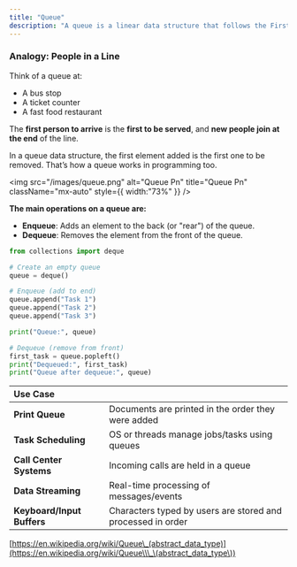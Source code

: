 ```yaml
---
title: "Queue"
description: "A queue is a linear data structure that follows the First-In, First-Out (FIFO) principle. This means the first element added is the first one to be removed."
---
```


### Analogy: People in a Line

Think of a queue at:

- A bus stop
- A ticket counter
- A fast food restaurant

The **first person to arrive** is the **first to be served**, and **new people join at the end** of the line.

In a queue data structure, the first element added is the first one to be removed. That’s how a queue works in programming too.

<img
  src="/images/queue.png"
  alt="Queue Pn"
  title="Queue Pn"
  className="mx-auto"
  style={{ width:"73%" }}
/>

**The main operations on a queue are:**

- **Enqueue**: Adds an element to the back (or "rear") of the queue.
- **Dequeue**: Removes the element from the front of the queue.

```python
from collections import deque

# Create an empty queue
queue = deque()

# Enqueue (add to end)
queue.append("Task 1")
queue.append("Task 2")
queue.append("Task 3")

print("Queue:", queue)

# Dequeue (remove from front)
first_task = queue.popleft()
print("Dequeued:", first_task)
print("Queue after dequeue:", queue)
```

| Use Case                   |                                                             |
| :------------------------- | :---------------------------------------------------------- |
| **Print Queue**            | Documents are printed in the order they were added          |
| **Task Scheduling**        | OS or threads manage jobs/tasks using queues                |
| **Call Center Systems**    | Incoming calls are held in a queue                          |
| **Data Streaming**         | Real-time processing of messages/events                     |
| **Keyboard/Input Buffers** | Characters typed by users are stored and processed in order |

[https://en.wikipedia.org/wiki/Queue\_(abstract_data_type)](https://en.wikipedia.org/wiki/Queue\\\_\(abstract_data_type\))